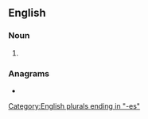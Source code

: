 ==English==

===Noun===
{{head|en|noun form}}

# {{plural of|airbus|lang=en}}

===Anagrams===
* {{anagrams|en|a=abeirssu|bisureas}}

[[Category:English plurals ending in "-es"]]